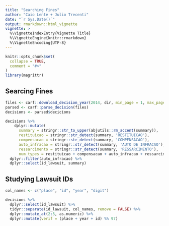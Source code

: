 ---
title: "Searching Fines"
author: "Caio Lente + Julio Trecenti"
date: "`r Sys.Date()`"
output: rmarkdown::html_vignette
vignette: >
  %\VignetteIndexEntry{Vignette Title}
  %\VignetteEngine{knitr::rmarkdown}
  %\VignetteEncoding{UTF-8}
---

```{r setup, include = FALSE}
knitr::opts_chunk$set(
  collapse = TRUE,
  comment = "#>"
)
library(magrittr)
```

## Searcing Fines

```{r, eval = FALSE}
files <- carf::download_decision_year(2014, dir, min_page = 1, max_page = 50)
parsed <- carf::parse_decision(files)
decisions <- parsed$decicions
```

```{r, eval = FALSE}
decisions %>%
    dplyr::mutate(
      summary = stringr::str_to_upper(abjutils::rm_accent(summary)),
      restituicao = stringr::str_detect(summary, 'RESTITUICAO'),
      compensacao = stringr::str_detect(summary, 'COMPENSACAO'),
      auto_infracao = stringr::str_detect(summary, 'AUTO DE INFRACAO'),
      ressarcimento = stringr::str_detect(summary, 'RESSARCIMENTO'),
      num_types = restituicao + compensacao + auto_infracao + ressarcimento) %>%
  dplyr::filter(auto_infracao) %>%
  dplyr::select(id_lawsuit, summary)
```

## Studying Lawsuit IDs

```{r, eval = FALSE}
col_names <- c("place", "id", "year", "digit")

decisions %>%
  dplyr::select(id_lawsuit) %>%
  tidyr::separate(id_lawsuit, col_names, remove = FALSE) %>%
  dplyr::mutate_at(2:5, as.numeric) %>%
  dplyr::mutate(verif = (place + year + id) %% 97)
```
